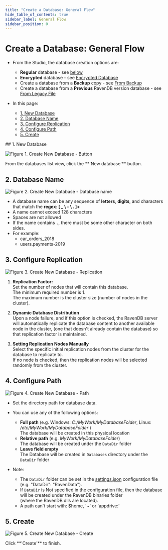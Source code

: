 ```yaml
---
title: "Create a Database: General Flow"
hide_table_of_contents: true
sidebar_label: General Flow
sidebar_position: 0
---
```



# Create a Database: General Flow
<Admonition type="note" title="">

* From the Studio, the database creation options are:  
  * **Regular** database - see [below](../../../../studio/server/databases/create-new-database/general-flow.mdx#1-new-database)  
  * **Encrypted** database - see [Encrypted Database](../../../../studio/server/databases/create-new-database/encrypted.mdx)  
  * Create a database from a **Backup** copy - see [From Backup](../../../../studio/server/databases/create-new-database/from-backup.mdx)  
  * Create a database from a **Previous** RavenDB version database - see [From Legacy File](../../../../studio/server/databases/create-new-database/from-legacy-files.mdx)  

* In this page:  
  * [1. New Database](../../../../studio/server/databases/create-new-database/general-flow.mdx#1-new-database)  
  * [2. Database Name](../../../../studio/server/databases/create-new-database/general-flow.mdx#2-database-name)  
  * [3. Configure Replication](../../../../studio/server/databases/create-new-database/general-flow.mdx#3-configure-replication)  
  * [4. Configure Path](../../../../studio/server/databases/create-new-database/general-flow.mdx#4-configure-path)  
  * [5. Create](../../../../studio/server/databases/create-new-database/general-flow.mdx#5-create)

</Admonition>
## 1. New Database

![Figure 1. Create New Database - Button](./assets/new-database-general-1.png)

<Admonition type="note" title="">
From the databases list view, click the **'New database'** button.  
</Admonition>


## 2. Database Name

![Figure 2. Create New Database - Database name](./assets/new-database-general-2.png)

<Admonition type="note" title="">

* A database name can be any sequence of **letters**, **digits**, and characters that match the **regex**: **[ _ \ - \ . ]+**  
* A name cannot exceed 128 characters  
* Spaces are not allowed  
* If the name contains `.`, there must be some other character on both sides.  
* For example:  
  * car_orders_2018  
  * users.payments-2019  
</Admonition>


## 3. Configure Replication

![Figure 3. Create New Database - Replication](./assets/new-database-general-3.png)

<Admonition type="note" title="">

1. **Replication Factor:**  
   Set the number of nodes that will contain this database.   
   The minimum required number is 1.  
   The maximum number is the cluster size (number of nodes in the cluster).  

2. **Dynamic Database Distribution**  
   Upon a node failure, and if this option is checked, the RavenDB server will automatically replicate the database content to another available node in the cluster, 
   (one that doesn't already contain the database) so that replication factor is maintained.  

3. **Setting Replication Nodes Manually**  
   Select the specific initial replication nodes from the cluster for the database to replicate to.  
   If no node is checked, then the replication nodes will be selected randomly from the cluster.  
</Admonition>


## 4. Configure Path

![Figure 4. Create New Database - Path](./assets/new-database-general-4.png)

<Admonition type="note" title="">

* Set the directory path for database data.  

* You can use any of the following options:  
  * **Full path** (e.g. Windows: _C:/MyWork/MyDatabaseFolder_, Linux: _/etc/MyWork/MyDatabaseFolder_ )  
    The database will be created in this physical location  
  * **Relative path** (e.g. _MyWork/MyDatabaseFolder_)  
    The database will be created under the `DataDir` folder  
  * **Leave field empty**  
    The Database will be created in `Databases` directory under the `DataDir` folder  

* Note:  

  * The `DataDir` folder can be set in the [settings.json](../../../../server/configuration/configuration-options.mdx#settingsjson) configuration file (e.g. "DataDir": "RavenData").  
  * If `DataDir` is Not specified in the configuration file, then the database will be created under the RavenDB binaries folder  
    (where the RavenDB dlls are located).  
  * A path can't start with:  $home, '~' or 'appdrive:'
</Admonition>


## 5. Create

![Figure 5. Create New Database - Create](./assets/new-database-general-5.png)

<Admonition type="note" title="">
Click **'Create'** to finish.  
</Admonition>


